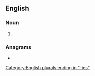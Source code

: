 ==English==

===Noun===
{{head|en|noun form}}

# {{plural of|homology|lang=en}}

===Anagrams===
* {{anagrams|en|a=eghilmooos|homologise}}

[[Category:English plurals ending in "-ies"]]
